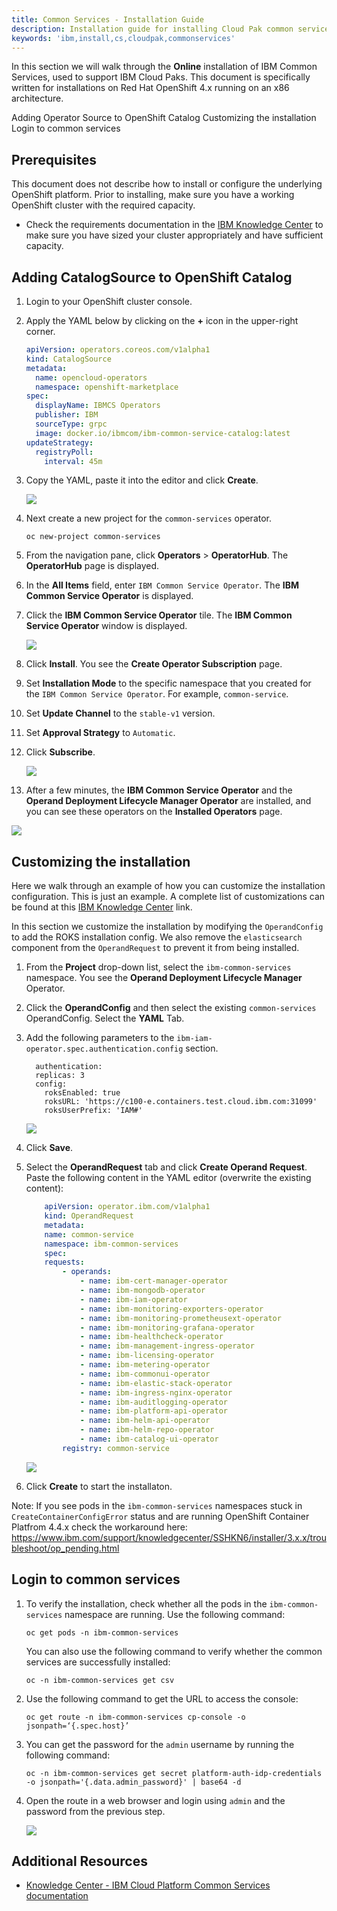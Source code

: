 ```yaml
---
title: Common Services - Installation Guide
description: Installation guide for installing Cloud Pak common services
keywords: 'ibm,install,cs,cloudpak,commonservices'
---
```


<PageDescription>

In this section we will walk through the **Online** installation of 
IBM Common Services, used to support IBM Cloud Paks. This 
document is specifically written for installations on Red Hat 
OpenShift 4.x running on an x86 architecture. 

</PageDescription>

<AnchorLinks>
  <AnchorLink>Adding Operator Source to OpenShift Catalog</AnchorLink>
  <AnchorLink>Customizing the installation</AnchorLink>
  <AnchorLink>Login to common services</AnchorLink>
</AnchorLinks>

## Prerequisites

This document does not describe how to install or configure the 
underlying OpenShift platform. Prior to installing, make sure you have 
a working OpenShift cluster with the required capacity.

- Check the requirements documentation in the 
[IBM Knowledge Center](https://www.ibm.com/support/knowledgecenter/SSHKN6/installer/3.x.x/preparation.html) 
to make sure you have sized your cluster 
appropriately and have sufficient capacity.

## Adding CatalogSource to OpenShift Catalog

1. Login to your OpenShift cluster console.

2. Apply the YAML below by clicking on the **+** icon in the upper-right 
corner.

   ```yaml
   apiVersion: operators.coreos.com/v1alpha1
   kind: CatalogSource
   metadata:
     name: opencloud-operators
     namespace: openshift-marketplace
   spec:
     displayName: IBMCS Operators
     publisher: IBM
     sourceType: grpc
     image: docker.io/ibmcom/ibm-common-service-catalog:latest
   updateStrategy:
     registryPoll:
       interval: 45m
   ```

3. Copy the YAML, paste it into the editor and click **Create**. 

    ![](s_86E1C612A8E4034D60635859136C69E365CCD6AF40EB763B06F97C01BB20953F_1594228030050_image.png)

4. Next create a new project for the `common-services` operator.

    ```
    oc new-project common-services
    ```

5. From the navigation pane, click **Operators** > **OperatorHub**. 
The **OperatorHub** page is displayed.

6. In the **All Items** field, enter `IBM Common Service Operator`. 
The **IBM Common Service Operator** is displayed.

7. Click the **IBM Common Service Operator** tile. 
The **IBM Common Service Operator** window is displayed.

   ![](s_86E1C612A8E4034D60635859136C69E365CCD6AF40EB763B06F97C01BB20953F_1594228775679_image.png)

8. Click **Install**. You see the **Create Operator Subscription** page.

9. Set **Installation Mode** to the specific namespace that you created 
for the `IBM Common Service Operator`. For example, `common-service`.

10. Set **Update Channel** to the `stable-v1` version.

11. Set **Approval Strategy** to `Automatic`.

12. Click **Subscribe**. 

    ![](s_86E1C612A8E4034D60635859136C69E365CCD6AF40EB763B06F97C01BB20953F_1594228836685_image.png)

13. After a few minutes, the **IBM Common Service Operator** and the 
**Operand Deployment Lifecycle Manager Operator** are installed, 
and you can see these operators on the **Installed Operators** page.

   ![](s_86E1C612A8E4034D60635859136C69E365CCD6AF40EB763B06F97C01BB20953F_1594228923197_image.png)

## Customizing the installation
Here we walk through an example of how you can customize the installation configuration. This is just an example. A complete list of 
customizations can be found at this 
[IBM Knowledge Center](https://www.ibm.com/support/knowledgecenter/SSHKN6/installer/1.x.x/config_operand.html)
link.

In this section we customize the installation by modifying the 
`OperandConfig` to add the ROKS installation config. We also remove the 
`elasticsearch` component from the `OperandRequest` to prevent it from 
being installed. 

1. From the **Project** drop-down list, select the `ibm-common-services` 
namespace. You see the **Operand Deployment Lifecycle Manager** Operator.

2. Click the **OperandConfig** and then select the existing 
`common-services` OperandConfig.
Select the **YAML** Tab.

3. Add the following parameters to the 
`ibm-iam-operator.spec.authentication.config` section.

   ```
     authentication:
     replicas: 3
     config:
       roksEnabled: true
       roksURL: 'https://c100-e.containers.test.cloud.ibm.com:31099'
       roksUserPrefix: 'IAM#'
   ```

   ![](s_86E1C612A8E4034D60635859136C69E365CCD6AF40EB763B06F97C01BB20953F_1594229927103_image.png)

4. Click **Save**.

5. Select the **OperandRequest** tab and click **Create Operand Request**. Paste the following content in the YAML editor (overwrite the existing content):

    ```yaml
        apiVersion: operator.ibm.com/v1alpha1
        kind: OperandRequest
        metadata:
        name: common-service
        namespace: ibm-common-services
        spec:
        requests:
            - operands:
                - name: ibm-cert-manager-operator
                - name: ibm-mongodb-operator
                - name: ibm-iam-operator
                - name: ibm-monitoring-exporters-operator
                - name: ibm-monitoring-prometheusext-operator
                - name: ibm-monitoring-grafana-operator
                - name: ibm-healthcheck-operator
                - name: ibm-management-ingress-operator
                - name: ibm-licensing-operator
                - name: ibm-metering-operator
                - name: ibm-commonui-operator
                - name: ibm-elastic-stack-operator
                - name: ibm-ingress-nginx-operator
                - name: ibm-auditlogging-operator
                - name: ibm-platform-api-operator
                - name: ibm-helm-api-operator
                - name: ibm-helm-repo-operator
                - name: ibm-catalog-ui-operator
            registry: common-service
    ```

    ![](s_86E1C612A8E4034D60635859136C69E365CCD6AF40EB763B06F97C01BB20953F_1594230335199_image.png)

6. Click **Create** to start the installaton.

Note: If you see pods in the `ibm-common-services` namespaces stuck in `CreateContainerConfigError` status and are running OpenShift Container Platfrom 4.4.x check the workaround here:
https://www.ibm.com/support/knowledgecenter/SSHKN6/installer/3.x.x/troubleshoot/op_pending.html

## Login to common services


1. To verify the installation, check whether all the pods in the 
`ibm-common-services` namespace are running. Use the following 
command:

   ```
   oc get pods -n ibm-common-services
   ```

   You can also use the following command to verify whether the common services are successfully installed:

   ```
   oc -n ibm-common-services get csv
   ```

2. Use the following command to get the URL to access the console:
    
   ```
   oc get route -n ibm-common-services cp-console -o jsonpath=‘{.spec.host}’
   ```

3. You can get the password for the `admin` username by running the 
following command:

   ```
   oc -n ibm-common-services get secret platform-auth-idp-credentials -o jsonpath='{.data.admin_password}' | base64 -d
   ```
   
4. Open the route in a web browser and login using `admin` and the password from the previous step.

    ![](s_86E1C612A8E4034D60635859136C69E365CCD6AF40EB763B06F97C01BB20953F_1594232899596_image.png)

## Additional Resources
* <a href="https://www.ibm.com/support/knowledgecenter/SSHKN6/kc_welcome_cs.html">Knowledge Center - IBM Cloud Platform Common Services documentation</a>

